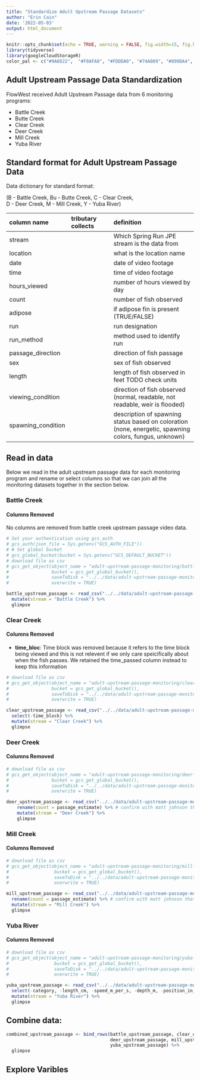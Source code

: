 ```yaml
---
title: "Standardize Adult Upstream Passage Datasets"
author: "Erin Cain"
date: '2022-05-03'
output: html_document
---
```


```r
knitr::opts_chunk$set(echo = TRUE, warning = FALSE, fig.width=15, fig.height=10)
library(tidyverse)
library(googleCloudStorageR)
color_pal <- c("#9A8822",  "#F8AFA8", "#FDDDA0", "#74A089", "#899DA4", "#446455", "#DC863B", "#C93312")
```

## Adult Upstream Passage Data Standardization

FlowWest received Adult Upstream Passage data from 6 monitoring programs:

-   Battle Creek
-   Butte Creek
-   Clear Creek
-   Deer Creek
-   Mill Creek
-   Yuba River

## Standard format for Adult Upstream Passage Data

Data dictionary for standard format:

(B - Battle Creek, Bu - Butte Creek, C - Clear Creek,  
D - Deer Creek, M - Mill Creek, Y - Yuba River)

| column name        | tributary collects | definition                                                                                             |
|:------------------|:-----------------|:-----------------------------------|
| stream             |                    | Which Spring Run JPE stream is the data from                                                           |
| location           |                    | what is the location name                                                                              |
| date               |                    | date of video footage                                                                                  |
| time               |                    | time of video footage                                                                                  |
| hours_viewed       |                    | number of hours viewed by day                                                                          |
| count              |                    | number of fish observed                                                                                |
| adipose            |                    | if adipose fin is present (TRUE/FALSE)                                                                 |
| run                |                    | run designation                                                                                        |
| run_method         |                    | method used to identify run                                                                            |
| passage_direction  |                    | direction of fish passage                                                                              |
| sex                |                    | sex of fish observed                                                                                   |
| length             |                    | length of fish observed in feet TODO check units                                                       |
| viewing_condition  |                    | direction of fish observed (normal, readable, not readable, weir is flooded)                           |
| spawning_condition |                    | description of spawning status based on coloration (none, energetic, spawning colors, fungus, unknown) |

## Read in data {.tabset}

Below we read in the adult upstream passage data for each monitoring program and rename or select columns so that we can join all the monitoring datasets together in the section below.

### Battle Creek

#### Columns Removed 

No columns are removed from battle creek upstream passage video data. 
```r
# Set your authentication using gcs_auth
# gcs_auth(json_file = Sys.getenv("GCS_AUTH_FILE"))
# # Set global bucket
# gcs_global_bucket(bucket = Sys.getenv("GCS_DEFAULT_BUCKET"))
# download file as csv
# gcs_get_object(object_name = "adult-upstream-passage-monitoring/battle-creek/data/battle_passage_video.csv",
#                bucket = gcs_get_global_bucket(),
#                saveToDisk = "../../data/adult-upstream-passage-monitoring/battle_adult_upstream.csv",
#                overwrite = TRUE)

battle_upstream_passage <- read_csv("../../data/adult-upstream-passage-monitoring/battle_adult_upstream.csv") %>% 
  mutate(stream = "Battle Creek") %>% 
  glimpse
```

### Clear Creek

#### Columns Removed 

* **time_bloc**: Time block was removed because it refers to the time block being viewed and this is not relevent if we only care speicifically about when the fish passes. We retained the time_passed column instead to keep this information 

```r
# download file as csv
# gcs_get_object(object_name = "adult-upstream-passage-monitoring/clear-creek/data/clear_passage.csv",
#                bucket = gcs_get_global_bucket(),
#                saveToDisk = "../../data/adult-upstream-passage-monitoring/clear_adult_upstream.csv",
#                overwrite = TRUE)

clear_upstream_passage <- read_csv("../../data/adult-upstream-passage-monitoring/clear_adult_upstream.csv") %>% 
  select(-time_block) %>%
  mutate(stream = "Clear Creek") %>% 
  glimpse
```

### Deer Creek

#### Columns Removed 

```r
# download file as csv
# gcs_get_object(object_name = "adult-upstream-passage-monitoring/deer-creek/data/deer_upstream_passage_estimate.csv",
#                bucket = gcs_get_global_bucket(),
#                saveToDisk = "../../data/adult-upstream-passage-monitoring/deer_adult_upstream.csv",
#                overwrite = TRUE)

deer_upstream_passage <- read_csv("../../data/adult-upstream-passage-monitoring/deer_adult_upstream.csv") %>% 
    rename(count = passage_estimate) %>% # confirm with matt johnson that this is a count not a modeled passage
    mutate(stream = "Deer Creek") %>% 
    glimpse
```

### Mill Creek 

#### Columns Removed 

```r

# download file as csv
# gcs_get_object(object_name = "adult-upstream-passage-monitoring/mill-creek/data/mill_upstream_passage_estimate.csv",
#                 bucket = gcs_get_global_bucket(),
#                 saveToDisk = "../../data/adult-upstream-passage-monitoring/mill_adult_upstream.csv",
#                 overwrite = TRUE)

mill_upstream_passage <- read_csv("../../data/adult-upstream-passage-monitoring/mill_adult_upstream.csv") %>% 
  rename(count = passage_estimate) %>% # confirm with matt johnson that this is a count not a modeled passage
  mutate(stream = "Mill Creek") %>% 
  glimpse
```


### Yuba River

#### Columns Removed 

```r

# download file as csv
# gcs_get_object(object_name = "adult-upstream-passage-monitoring/yuba-river/data/yuba_upstream_passage.csv",
#                 bucket = gcs_get_global_bucket(),
#                 saveToDisk = "../../data/adult-upstream-passage-monitoring/yuba_adult_upstream.csv",
#                 overwrite = TRUE)

yuba_upstream_passage <- read_csv("../../data/adult-upstream-passage-monitoring/yuba_adult_upstream.csv") %>% 
  select(-category, -length_cm, -speed_m_per_s, -depth_m, -position_in_frame) %>% # No clear methodology shared by yuba on these data and how they should be used  
  mutate(stream = "Yuba River") %>% 
  glimpse
```


## Combine data: 
```r
combined_upstream_passage <- bind_rows(battle_upstream_passage, clear_upstream_passage, 
                                       deer_upstream_passage, mill_upstream_passage, 
                                       yuba_upstream_passage) %>% 
  glimpse
```

## Explore Varibles{.tabset} 
